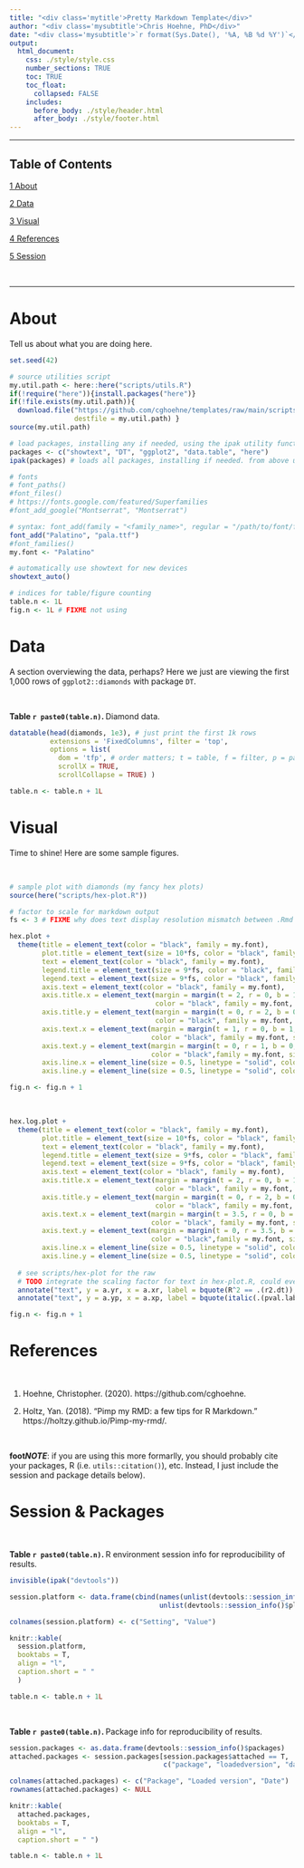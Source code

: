 ```yaml
---
title: "<div class='mytitle'>Pretty Markdown Template</div>"
author: "<div class='mysubtitle'>Chris Hoehne, PhD</div>"
date: "<div class='mysubtitle'>`r format(Sys.Date(), '%A, %B %d %Y')`</div>"
output: 
  html_document:
    css: ./style/style.css
    number_sections: TRUE
    toc: TRUE
    toc_float:
      collapsed: FALSE
    includes: 
      before_body: ./style/header.html
      after_body: ./style/footer.html
---
```


<!------(header here)------->

---

## Table of Contents {.toc}

[1 About](#intro)

[2 Data](#data)

[3 Visual](#visual)

[4 References](#references)

[5 Session](#session)

&nbsp;

---

<!----------(\)----------->

# <a name="about"></a>About

Tell us about what you are doing here.

```r

set.seed(42)

# source utilities script
my.util.path <- here::here("scripts/utils.R")
if(!require("here")){install.packages("here")}
if(!file.exists(my.util.path)){
  download.file("https://github.com/cghoehne/templates/raw/main/scripts/utils.R", 
                destfile = my.util.path) }
source(my.util.path)

# load packages, installing any if needed, using the ipak utility function
packages <- c("showtext", "DT", "ggplot2", "data.table", "here")
ipak(packages) # loads all packages, installing if needed. from above utils

# fonts
# font_paths()
#font_files()
# https://fonts.google.com/featured/Superfamilies
#font_add_google("Montserrat", "Montserrat")

# syntax: font_add(family = "<family_name>", regular = "/path/to/font/file")
font_add("Palatino", "pala.ttf")
#font_families()
my.font <- "Palatino"

# automatically use showtext for new devices
showtext_auto() 

# indices for table/figure counting
table.n <- 1L
fig.n <- 1L # FIXME not using

```

<!-------------->

# <a name="data"></a>Data

A section overviewing the data, perhaps? Here we just are viewing the first 1,000 rows of `ggplot2::diamonds` with package `DT`.

&nbsp;

<div class='figcap'><b>Table `r paste0(table.n)`. </b>Diamond data.</div>

```r

datatable(head(diamonds, 1e3), # just print the first 1k rows
          extensions = 'FixedColumns', filter = 'top',
          options = list(
            dom = 'tfp', # order matters; t = table, f = filter, p = pagination
            scrollX = TRUE,
            scrollCollapse = TRUE) )

table.n <- table.n + 1L

```

<!-------------->

# <a name="visual"></a>Visual

Time to shine! Here are some sample figures.

&nbsp;

```r

# sample plot with diamonds (my fancy hex plots)
source(here("scripts/hex-plot.R"))

# factor to scale for markdown output
fs <- 3 # FIXME why does text display resolution mismatch between .Rmd and .html

hex.plot +
  theme(title = element_text(color = "black", family = my.font),
        plot.title = element_text(size = 10*fs, color = "black", family = my.font),
        text = element_text(color = "black", family = my.font),
        legend.title = element_text(size = 9*fs, color = "black", family = my.font),
        legend.text = element_text(size = 9*fs, color = "black", family = my.font),
        axis.text = element_text(color = "black", family = my.font),
        axis.title.x = element_text(margin = margin(t = 2, r = 0, b = 1, l = 0), 
                                    color = "black", family = my.font, size = 10*fs),
        axis.title.y = element_text(margin = margin(t = 0, r = 2, b = 0, l = 1), 
                                    color = "black", family = my.font, size = 10*fs),
        axis.text.x = element_text(margin = margin(t = 1, r = 0, b = 1, l = 0, "mm"),
                                   color = "black", family = my.font, size = 9*fs),
        axis.text.y = element_text(margin = margin(t = 0, r = 1, b = 0, l = 1, "mm"),
                                   color = "black",family = my.font, size = 9*fs),
        axis.line.x = element_line(size = 0.5, linetype = "solid", colour = "black"),
        axis.line.y = element_line(size = 0.5, linetype = "solid", colour = "black"))

```

```r
fig.n <- fig.n + 1
```

&nbsp;

```r

hex.log.plot +
  theme(title = element_text(color = "black", family = my.font),
        plot.title = element_text(size = 10*fs, color = "black", family = my.font),
        text = element_text(color = "black", family = my.font),
        legend.title = element_text(size = 9*fs, color = "black", family = my.font),
        legend.text = element_text(size = 9*fs, color = "black", family = my.font),
        axis.text = element_text(color = "black", family = my.font),
        axis.title.x = element_text(margin = margin(t = 2, r = 0, b = 1, l = 0), 
                                    color = "black", family = my.font, size = 10*fs),
        axis.title.y = element_text(margin = margin(t = 0, r = 2, b = 0, l = 1), 
                                    color = "black", family = my.font, size = 10*fs),
        axis.text.x = element_text(margin = margin(t = 3.5, r = 0, b = 1, l = 0, "mm"),
                                   color = "black", family = my.font, size = 9*fs),
        axis.text.y = element_text(margin = margin(t = 0, r = 3.5, b = 0, l = 1, "mm"),
                                   color = "black",family = my.font, size = 9*fs),
        axis.line.x = element_line(size = 0.5, linetype = "solid", colour = "black"),
        axis.line.y = element_line(size = 0.5, linetype = "solid", colour = "black")) +
  
  # see scripts/hex-plot for the raw
  # TODO integrate the scaling factor for text in hex-plot.R, could even do different sizings/headings
  annotate("text", y = a.yr, x = a.xr, label = bquote(R^2 == .(r2.dt)), size = 3*fs, family = my.font) +
  annotate("text", y = a.yp, x = a.xp, label = bquote(italic(.(pval.lab.dt))), size = 3*fs, family = my.font)

```

```r

fig.n <- fig.n + 1

```

# <a name="references"></a>References

&nbsp;

1. Hoehne, Christopher. (2020). https://github.com/cghoehne.

2. Holtz, Yan. (2018). "Pimp my RMD: a few tips for R Markdown." https://holtzy.github.io/Pimp-my-rmd/.

<!-------------->

&nbsp;
&nbsp;
&nbsp;
&nbsp;

<div class='myfootnote'>**foot*****NOTE***: if you are using this more formarlly, you should probably cite your packages, R (i.e. `utils::citation()`), etc. Instead, I just include the session and package details below).</div>

<!-------------->

# <a name="session"></a>Session & Packages

&nbsp;
&nbsp;

<div class='figcap'><b>Table `r paste0(table.n)`. </b>R environment session info for reproducibility of results.</div>

```r

invisible(ipak("devtools"))

session.platform <- data.frame(cbind(names(unlist(devtools::session_info()$platform)), 
                                     unlist(devtools::session_info()$platform)), row.names = NULL)

colnames(session.platform) <- c("Setting", "Value")

knitr::kable(
  session.platform, 
  booktabs = T, 
  align = "l",
  caption.short = " "
  )

table.n <- table.n + 1L

```

&nbsp;
&nbsp;
&nbsp;

<div class='figcap'><b>Table `r paste0(table.n)`. </b>Package info for reproducibility of results.</div>

```r

session.packages <- as.data.frame(devtools::session_info()$packages)
attached.packages <- session.packages[session.packages$attached == T, 
                                      c("package", "loadedversion", "date")]

colnames(attached.packages) <- c("Package", "Loaded version", "Date")
rownames(attached.packages) <- NULL

knitr::kable(
  attached.packages, 
  booktabs = T, 
  align = "l",
  caption.short = " ")

table.n <- table.n + 1L

```

&nbsp;
&nbsp;
&nbsp;
&nbsp;

<!------(footer here)------->